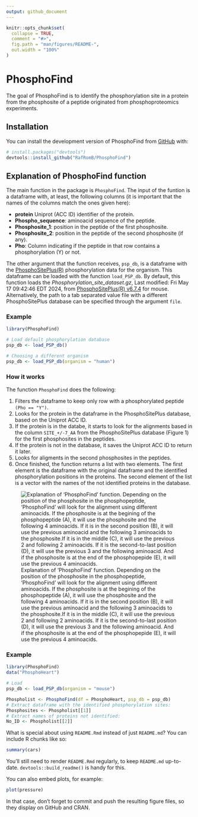 ```yaml
---
output: github_document
---
```


<!-- README.md is generated from README.Rmd. Please edit that file -->

```r
knitr::opts_chunk$set(
  collapse = TRUE,
  comment = "#>",
  fig.path = "man/figures/README-",
  out.width = "100%"
)
```

# PhosphoFind

<!-- badges: start -->

<!-- badges: end -->

The goal of PhosphoFind is to identify the phosphorylation site in a protein from the phosphosite of a peptide originated from phosphoproteomics experiments.

## Installation

You can install the development version of PhosphoFind from [GitHub](https://github.com/RafRomB/PhosphoFind) with:

``` r
# install.packages("devtools")
devtools::install_github("RafRomB/PhosphoFind")
```

## Explanation of PhosphoFind function

The main function in the package is `PhosphoFind`. The input of the funtion is a dataframe with, at least, the following columns (it is important that the names of the columns match the ones given here):

-   **protein** Uniprot (ACC ID) identifier of the protein.
-   **Phospho_sequence**: aminoacid sequence of the peptide.
-   **Phosphosite_1**: position in the peptide of the first phosphosite.
-   **Phosphosite_2**: position in the peptide of the second phosphosite (if any).
-   **Pho**: Column indicating if the peptide in that row contains a phosphorylation (Y) or not.

The other argument that the function receives, `psp_db`, is a dataframe with the [PhosphoSitePlus(R)](https://www.phosphosite.org/) phosphorylation data for the organism. This dataframe can be loaded with the function `load_PSP_db`. By default, this function loads the *Phosphorylation_site_dataset.gz*, Last modified: Fri May 17 09:42:46 EDT 2024, from [PhosphoSitePlus(R) v6.7.4](https://www.phosphosite.org/staticDownloads) for mouse. Alternatively, the path to a tab separated value file with a different PhosphoSitePlus database can be specified through the argument `file`.

### Example

```r
library(PhosphoFind)

# Load default phosphorylation database
psp_db <- load_PSP_db()

# Choosing a different organism
psp_db <- load_PSP_db(organism = "human")
```

### How it works

The function `PhosphoFind` does the following:

1.  Filters the dataframe to keep only row with a phosphorylated peptide `(Pho == "Y")`.
2.  Looks for the protein in the dataframe in the PhosphoSitePlus database, based on the Uniprot ACC ID.
3.  If the protein is in the databe, it starts to look for the alignments based in the column `SITE_+/-7_AA` from the PhosphoSitePlus database (Figure 1) for the first phosphosites in the peptides.
4.  If the protein is not in the database, it saves the Uniprot ACC ID to return it later.
5.  Looks for aligments in the second phosphosites in the peptides.
6.  Once finished, the function returns a list with two elements. The first element is the dataframe with the original dataframe and the identified phosphorylation positions in the proteins. The second element of the list is a vector with the names of the not identified proteins in the database.

![Explanation of 'PhosphoFind' function. Depending on the position of the phosphosite in the phosphopeptide, 'PhosphoFind' will look for the alignment using different aminoacids. If the phosphosite is at the begining of the phosphopeptide (A), it will use the phosphosite and the following 4 aminoacids. If it is in the second position (B), it will use the previous aminoacid and the following 3 aminoacids to the phosphosite.If it is in the middle (C), it will use the previous 2 and following 2 aminoacids. If it is the second-to-last position (D), it will use the previous 3 and the following aminoacid. And if the phosphosite is at the end of the phosphopepide (E), it will use the previous 4 aminoacids.](man/figures/PhosphoSite.png)

### Example

```r
library(PhosphoFind)
data("PhosphoHeart")

# Load 
psp_db <- load_PSP_db(organism = "mouse")

Phospholist <- PhosphoFind(df = PhosphoHeart, psp_db = psp_db)
# Extract dataframe with the identified phosphorylation sites:
Phosphosites <- Phospholist[[1]]
# Extract names of proteins not identified:
No_ID <- Phospholist[[2]]
```

What is special about using `README.Rmd` instead of just `README.md`? You can include R chunks like so:

```r
summary(cars)
```

You'll still need to render `README.Rmd` regularly, to keep `README.md` up-to-date. `devtools::build_readme()` is handy for this.

You can also embed plots, for example:

```r
plot(pressure)
```

In that case, don't forget to commit and push the resulting figure files, so they display on GitHub and CRAN.
